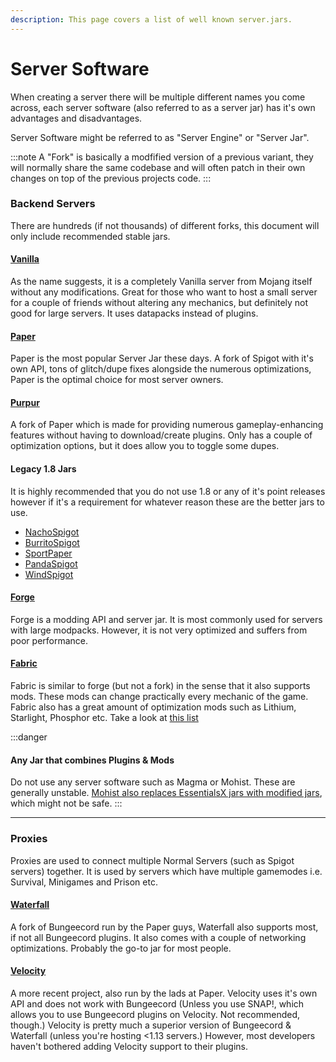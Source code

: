 ---
description: This page covers a list of well known server.jars.
---

# Server Software

When creating a server there will be multiple different names you come across, each server software (also referred to as a server jar) has it's own advantages and disadvantages.

Server Software might be referred to as "Server Engine" or "Server Jar".

:::note 
A "Fork" is basically a modfified version of a previous variant, they will normally share the same codebase and will often patch in their own changes on top of the previous projects code.
:::

### Backend Servers

There are hundreds (if not thousands) of different forks, this document will only include recommended stable jars.

#### [Vanilla](https://getbukkit.org/download/vanilla)

As the name suggests, it is a completely Vanilla server from Mojang itself without any modifications. Great for those who want to host a small server for a couple of friends without altering any mechanics, but definitely not good for large servers. It uses datapacks instead of plugins.

#### [Paper](https://papermc.io/downloads)

Paper is the most popular Server Jar these days. A fork of Spigot with it's own API, tons of glitch/dupe fixes alongside the numerous optimizations, Paper is the optimal choice for most server owners.

#### [Purpur](https://purpurmc.org/downloads)

A fork of Paper which is made for providing numerous gameplay-enhancing features without having to download/create plugins. Only has a couple of optimization options, but it does allow you to toggle some dupes.

#### Legacy 1.8 Jars

It is highly recommended that you do not use 1.8 or any of it's point releases however if it's a requirement for whatever reason these are the better jars to use.
 - [NachoSpigot](https://github.com/CobbleSword/NachoSpigot)
 - [BurritoSpigot](https://github.com/CobbleSword/BurritoSpigot)
 - [SportPaper](https://github.com/Electroid/SportPaper)
 - [PandaSpigot](https://github.com/hpfxd/PandaSpigot)
 - [WindSpigot](https://github.com/Wind-Development/WindSpigot)

#### [Forge](https://files.minecraftforge.net/net/minecraftforge/forge/)

Forge is a modding API and server jar. It is most commonly used for servers with large modpacks. However, it is not very optimized and suffers from poor performance.

#### [Fabric](https://fabricmc.net/)

Fabric is similar to forge (but not a fork) in the sense that it also supports mods. These mods can change practically every mechanic of the game. Fabric also has a great amount of optimization mods such as Lithium, Starlight, Phosphor etc. Take a look at [this list](https://github.com/NordicGamerFE/usefulmods)

:::danger
#### Any Jar that combines Plugins & Mods

Do not use any server software such as Magma or Mohist. These are generally unstable. [Mohist also replaces EssentialsX jars with modified jars](https://essentialsx.net/do-not-use-mohist.html), which might not be safe.
:::

---

### Proxies

Proxies are used to connect multiple Normal Servers (such as Spigot servers) together. It is used by servers which have multiple gamemodes i.e. Survival, Minigames and Prison etc.

#### [Waterfall](https://papermc.io/downloads#Waterfall)

A fork of Bungeecord run by the Paper guys, Waterfall also supports most, if not all Bungeecord plugins. It also comes with a couple of networking optimizations. Probably the go-to jar for most people.

#### [Velocity](https://papermc.io/downloads#Velocity)

A more recent project, also run by the lads at Paper. Velocity uses it's own API and does not work with Bungeecord (Unless you use SNAP!, which allows you to use Bungeecord plugins on Velocity. Not recommended, though.) Velocity is pretty much a superior version of Bungeecord & Waterfall (unless you're hosting <1.13 servers.) However, most developers haven't bothered adding Velocity support to their plugins.



















